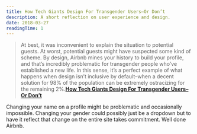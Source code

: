 ```yaml
---
title: How Tech Giants Design For Transgender Users–Or Don’t
description: A short reflection on user experience and design.
date: 2018-03-27
readingTime: 1
---
```


>At best, it was inconvenient to explain the situation to potential guests. At worst, potential guests might have suspected some kind of scheme. By design, Airbnb mines your history to build your profile, and that’s incredibly problematic for transgender people who’ve established a new life. In this sense, it’s a perfect example of what happens when design isn’t inclusive by default–when a decent solution for 98% of the population can be extremely ostracizing for the remaining 2%.**<a href="https://www.fastcodesign.com/90165071/how-tech-giants-design-for-transgender-users-or-dont">How Tech Giants Design For Transgender Users–Or Don’t</a>**

Changing your name on a profile might be problematic and occasionally impossible. Changing your gender could possibly just be a dropdown but to have it reflect that change on the entire site takes commitment. Well done Airbnb.